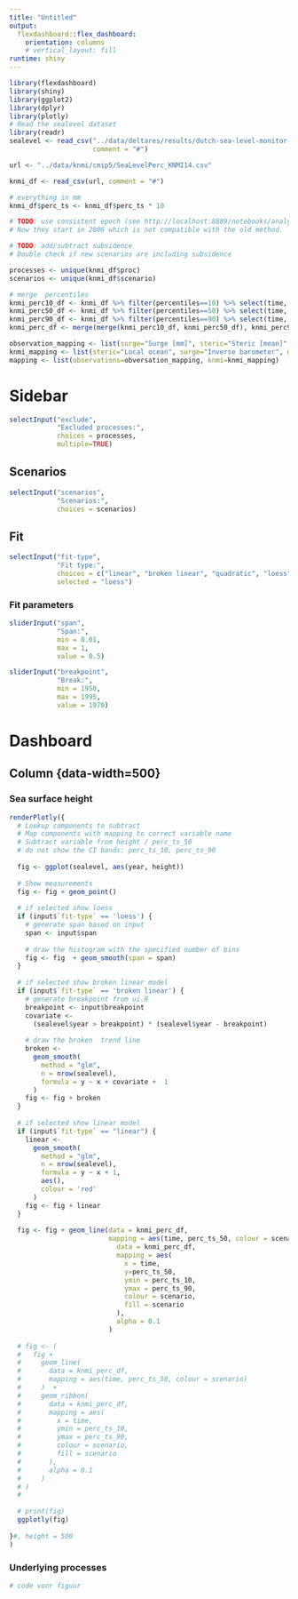 ```yaml
---
title: "Untitled"
output: 
  flexdashboard::flex_dashboard:
    orientation: columns
    # vertical_layout: fill
runtime: shiny
---
```


```r
library(flexdashboard)
library(shiny)
library(ggplot2)
library(dplyr)
library(plotly)
# Read the sealevel dataset 
library(readr)
sealevel <- read_csv("../data/deltares/results/dutch-sea-level-monitor-export-2020-11-25.csv", 
                     comment = "#")

url <- "../data/knmi/cmip5/SeaLevelPerc_KNMI14.csv"

knmi_df <- read_csv(url, comment = "#")

# everything in mm
knmi_df$perc_ts <- knmi_df$perc_ts * 10

# TODO: use consistent epoch (see http://localhost:8889/notebooks/analysis/scenarios/scenario-vs-measurements.ipynb)
# Now they start in 2006 which is not compatible with the old method.

# TODO: add/subtract subsidence
# Double check if new scenarios are including subsidence

processes <- unique(knmi_df$proc)
scenarios <- unique(knmi_df$scenario)

# merge  percentiles
knmi_perc10_df <- knmi_df %>% filter(percentiles==10) %>% select(time, scenario, proc, perc_ts) %>%  rename(perc_ts_10=perc_ts)
knmi_perc50_df <- knmi_df %>% filter(percentiles==50) %>% select(time, scenario, proc, perc_ts) %>%  rename(perc_ts_50=perc_ts)
knmi_perc90_df <- knmi_df %>% filter(percentiles==90) %>% select(time, scenario, proc, perc_ts) %>%  rename(perc_ts_90=perc_ts)
knmi_perc_df <- merge(merge(knmi_perc10_df, knmi_perc50_df), knmi_perc90_df) %>% filter(proc=="Total")

observation_mapping <- list(surge="Surge [mm]", steric="Steric [mean]",	glaciers="Glaciers [mean]", greenland="Greenland Ice Sheet [mean]", antarctica="Antarctic Ice Sheet [mean]", land="Terrestrial Water Storage [mean]",	gia="GIA [mean]", tide='sea_surface_height_due_to_tide [mm]')
knmi_mapping <- list(steric="Local ocean", surge="Inverse barometer", glaciers="Glaciers", land="Landwater", antarctica="sum anta.", greenland="Greenland SMB")
mapping <- list(observations=obversation_mapping, knmi=knmi_mapping)


```



Sidebar {.sidebar}
=======================================================================

```r
selectInput("exclude",
            "Excluded processes:",
            choices = processes,
            multiple=TRUE)

```

## Scenarios

```r
selectInput("scenarios",
            "Scenarios:",
            choices = scenarios)

```

## Fit

```r
selectInput("fit-type",
            "Fit type:",
            choices = c("linear", "broken linear", "quadratic", "loess"),
            selected = "loess")

```


### Fit parameters

```r
sliderInput("span",
            "Span:",
            min = 0.01,
            max = 1,
            value = 0.5)

```

```r
sliderInput("breakpoint",
            "Break:",
            min = 1950,
            max = 1995,
            value = 1970)
```


Dashboard
=======================================================================



Column {data-width=500} {.tabset}
-----------------------------------------------------------------------


### Sea surface height 

```r


renderPlotly({
  # Lookup components to subtract
  # Map components with mapping to correct variable name
  # Subtract variable from height / perc_ts_50 
  # do not show the CI bands: perc_ts_10, perc_ts_90
  
  fig <- ggplot(sealevel, aes(year, height))
  
  # Show measurements
  fig <- fig + geom_point()
  
  # if selected show loess
  if (input$`fit-type` == 'loess') {
    # generate span based on input
    span <- input$span
    
    # draw the histogram with the specified number of bins
    fig <- fig  + geom_smooth(span = span)
  }
  
  # if selected show broken linear model
  if (input$`fit-type` == 'broken linear') {
    # generate breakpoint from ui.R
    breakpoint <- input$breakpoint
    covariate <-
      (sealevel$year > breakpoint) * (sealevel$year - breakpoint)
    
    # draw the broken  trend line
    broken <-
      geom_smooth(
        method = "glm",
        n = nrow(sealevel),
        formula = y ~ x + covariate +  1
      )
    fig <- fig + broken
  }
  
  # if selected show linear model
  if (input$`fit-type` == "linear") {
    linear <-
      geom_smooth(
        method = "glm",
        n = nrow(sealevel),
        formula = y ~ x + 1,
        aes(),
        colour = 'red'
      )
    fig <- fig + linear
  }
  
  fig <- fig + geom_line(data = knmi_perc_df,
                         mapping = aes(time, perc_ts_50, colour = scenario)) + geom_ribbon(
                           data = knmi_perc_df,
                           mapping = aes(
                             x = time,
                             y=perc_ts_50,
                             ymin = perc_ts_10,
                             ymax = perc_ts_90,
                             colour = scenario,
                             fill = scenario
                           ),
                           alpha = 0.1
                         )
  
  # fig <- (
  #   fig +
  #     geom_line(
  #       data = knmi_perc_df,
  #       mapping = aes(time, perc_ts_50, colour = scenario)
  #     )  +
  #     geom_ribbon(
  #       data = knmi_perc_df,
  #       mapping = aes(
  #         x = time,
  #         ymin = perc_ts_10,
  #         ymax = perc_ts_90,
  #         colour = scenario,
  #         fill = scenario
  #       ),
  #       alpha = 0.1
  #     )
  # )
  # 
  
  # print(fig)
  ggplotly(fig)
  
}#, height = 500
)


```


### Underlying processes

```r
# code voor figuur
```

